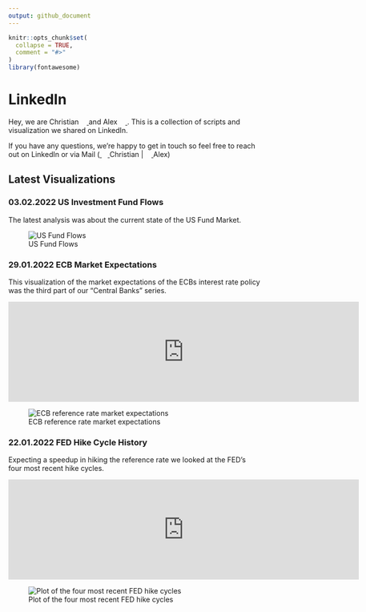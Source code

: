 ```yaml
---
output: github_document
---
```


<!-- README.md is generated from README.Rmd. Please edit that file -->

```r
knitr::opts_chunk$set(
  collapse = TRUE,
  comment = "#>"
) 
library(fontawesome)
```

# LinkedIn

<!-- badges: start -->
<!-- badges: end -->

Hey, we are Christian <a href="https://www.linkedin.com/in/christian-eilert-frm-174830108/">
    <img height="12" src="https://cdn2.iconfinder.com/data/icons/social-icon-3/512/social_style_3_in-306.png"/>
</a> and Alex <a href="https://www.linkedin.com/in/alexander-nickel/">
    <img height="12" src="https://cdn2.iconfinder.com/data/icons/social-icon-3/512/social_style_3_in-306.png"/>
</a>.
This is a collection of scripts and visualization we shared on LinkedIn.  



If you have any questions, we're happy to get in touch so feel free to reach out on LinkedIn or via Mail (<a href="mailto:christian_eilert@web.de">
    <img height="12" src="https://cdn4.iconfinder.com/data/icons/aiga-symbol-signs/439/aiga_mail-512.png"/>
</a>Christian | <a href="mailto:alexander.nickel@mailbox.org">
    <img height="12" src="https://cdn4.iconfinder.com/data/icons/aiga-symbol-signs/439/aiga_mail-512.png"/>
</a>Alex)

## Latest Visualizations

### 03.02.2022 US Investment Fund Flows
The latest analysis was about the current state of the US Fund Market.

![US Fund Flows](./Output/us_fund_flows.png)

### 29.01.2022 ECB Market Expectations

This visualization of the market expectations of the ECBs interest rate policy was the third part of our "Central Banks" series.

<p style="text-align:center"><iframe src="https://www.linkedin.com/embed/feed/update/urn:li:share:6893104683007717376" height="200" width="700" frameborder="0" allowfullscreen="" title="Embedded post"></iframe></p>

![ECB reference rate market expectations](./Output/ecb_rate_hike.png)

### 22.01.2022 FED Hike Cycle History

Expecting a speedup in hiking the reference rate we looked at the FED's four most recent hike cycles.

<p style="text-align:center"><iframe src="https://www.linkedin.com/embed/feed/update/urn:li:share:6890659498940272640" height="200" width="700" frameborder="0" allowfullscreen="" title="Embedded post"></iframe></p>

![Plot of the four most recent FED hike cycles](./Output/hike_plot.png)